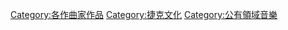 {{Category explanation|[[安东宁·德沃夏克|安东宁·德沃夏克]]的音乐作品}}
{{Commons category|Compositions by Antonín Dvořák}}
{{NoteTA
|G1=Music
}}

{{DEFAULTSORT:Dvorak, Antonin}}
[[Category:各作曲家作品|Category:各作曲家作品]]
[[Category:捷克文化|Category:捷克文化]]
[[Category:公有領域音樂|Category:公有領域音樂]]
